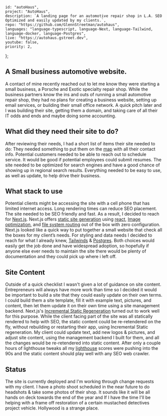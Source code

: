 
    id: "autoHaus",
    project: "AutoHaus",
    description: `A landing page for an automotive repair shop in L.A. SEO Optimized and easily updated by my clients.`,
    repo: "https://github.com/GlennStreetman/autohaus",
    languages: "language-typescript, language-Next, language-Tailwind, language-docker, language-Postgres",
    live: "https://autohaus.gstreet.dev",
    youtube: false,
    priority: 2,
};

## A Small business automotive website.

A contact of mine recently reached out to let me know they were starting a small business, a Porsche and Exotic specialty repair shop. While the business partners know
the ins and outs of running a small automotive repair shop, they had no plans for creating a business website, setting up email services, or building their small office network.
A quick pitch later and I was building their site, getting them a domain, and taking care of all their IT odds and ends and maybe doing some accounting.

## What did they need their site to do?

After reviewing their needs, I had a short list of items their site needed to do: They needed something to put them on the [map](https://www.google.com/business/) with all their contact info.
Potential customers needed to be able to reach out to schedule service. It would be good if potential employees could submit resumes. The site needed to be optimized for search engines and have a good chance
of showing up in regional search results. Everything needed to be easy to use, as well as update, to help drive their business.

## What stack to use

Potential clients might be accessing the site with a cell phone that has limited internet access. Long rendering times can reduce SEO placement. The site needed to be SEO friendly and fast. As a result, I decided to reach
for [Next.js](https://nextjs.org/). Next.js offers [static site generation](https://nextjs.org/docs/basic-features/data-fetching/overview) using [react](https://reactjs.org/),
[Image optimization](https://nextjs.org/docs/basic-features/image-optimization), and [file system routing](https://nextjs.org/docs/routing/introduction) out of the box with zero configuration.
Next.js looked like a quick way to put together a small website that check all the boxes for my client’s needs.
For styling and data needs I decided to reach for what I already knew, [Tailwinds](https://tailwindcss.com/) & [Postgres](https://www.postgresql.org/). Both choices would easily get the job done and have widespread adoption, so
hopefully if anyone else ever needs to maintain the site there would be plenty of documentation and they could pick up where i left off.

## Site Content

Outside of a quick checklist I wasn't given a lot of guidance on site content. Entrepreneurs will always have more work than time so I decided it would be important to build a site
that they could easily update on their own terms. I could build them a site template, fill it with example text, pictures, and content, then let them update it on their own time using a site management backend.
Next.js's [Incremental Static Regeneration](https://nextjs.org/docs/basic-features/data-fetching/incremental-static-regeneration#on-demand-revalidation-beta) turned out to work well for this purpose.
While the client facing part of the site was all statically rendered to help with SEO, the static content could be re-retendered on the fly, without rebuilding or restarting their app, using Incremental Static regeneration.
My client could update text, add new logos & pictures, and adjust site content, using the management backend I built for them, and all the changes would be re-retendered into static content.
After only a couple hours of lighthouse tweaks all my [lighthouse](https://chrome.google.com/webstore/detail/lighthouse/blipmdconlkpinefehnmjammfjpmpbjk?hl=en) scores were pushing into the 90s and the static content should
play well with any SEO web crawler.

<BlogBox></BlogBox>


## Status

The site is currently deployed and I'm working through change requests with my client. I have a photo shoot scheduled in the near future to do headshots & take some photos of their shop. It sounds like 
it will be all hands on deck towards the end of the year and If I have the time I'll be helping with a frame off restoration of a certain mustached detectives project vehicle. Hollywood is a strange place.

